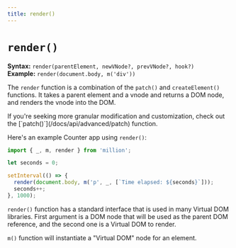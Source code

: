 ```yaml
---
title: render()
---
```



# `render()`

**Syntax:** `render(parentElement, newVNode?, prevVNode?, hook?)`\
**Example:** `render(document.body, m('div'))`

The `render` function is a combination of the `patch()` and `createElement()` functions. It takes a parent element and a vnode and returns a DOM node, and renders the vnode into the DOM.

<Callout>
  If you're seeking more granular modification and customization, check out the
  [`patch()`](/docs/api/advanced/patch) function.
</Callout>

Here's an example Counter app using `render()`:

```js
import { _, m, render } from 'million';

let seconds = 0;

setInterval(() => {
  render(document.body, m('p', _, [`Time elapsed: ${seconds}`]));
  seconds++;
}, 1000);
```

<Counter />

`render()` function has a standard interface that is used in many Virtual DOM libraries. First argument is a DOM node that will be used as the parent DOM reference, and the second one is a Virtual DOM to render.

`m()` function will instantiate a "Virtual DOM" node for an element.
